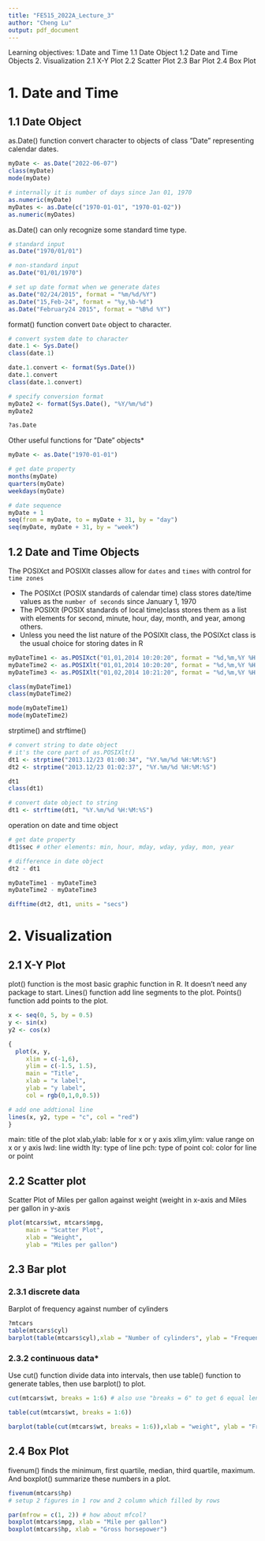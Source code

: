 ```yaml
---
title: "FE515_2022A_Lecture_3"
author: "Cheng Lu"
output: pdf_document
---
```


Learning objectives:
  1.Date and Time
    1.1 Date Object
    1.2 Date and Time Objects
  2. Visualization
    2.1 X-Y Plot
    2.2 Scatter Plot
    2.3 Bar Plot
    2.4 Box Plot

# 1. Date and Time

## 1.1 Date Object

as.Date() function convert character to objects of class ”Date” representing calendar dates.

```r
myDate <- as.Date("2022-06-07")
class(myDate)
mode(myDate)

# internally it is number of days since Jan 01, 1970
as.numeric(myDate)
myDates <- as.Date(c("1970-01-01", "1970-01-02"))
as.numeric(myDates)
```

as.Date() can only recognize some standard time type.

```r
# standard input
as.Date("1970/01/01")

# non-standard input
as.Date("01/01/1970") 

# set up date format when we generate dates
as.Date("02/24/2015", format = "%m/%d/%Y")
as.Date("15,Feb-24", format = "%y,%b-%d")
as.Date("February24 2015", format = "%B%d %Y")
```

format() function convert `Date` object to character.

```r
# convert system date to character
date.1 <- Sys.Date()
class(date.1)

date.1.convert <- format(Sys.Date()) 
date.1.convert
class(date.1.convert)

# specify conversion format
myDate2 <- format(Sys.Date(), "%Y/%m/%d")
myDate2

?as.Date
```

Other useful functions for ”Date” objects*

```r
myDate <- as.Date("1970-01-01")

# get date property
months(myDate)
quarters(myDate)
weekdays(myDate)

# date sequence
myDate + 1
seq(from = myDate, to = myDate + 31, by = "day")
seq(myDate, myDate + 31, by = "week")
```

## 1.2 Date and Time Objects

The POSIXct and POSIXlt classes allow for `dates` and `times` with control for `time zones`

- The POSIXct (POSIX standards of calendar time) class stores date/time values as the `number of seconds` since January 1, 1970
- The POSIXlt (POSIX standards of local time)class stores them as a list with elements for second, minute, hour, day, month, and year, among others. 
- Unless you need the list nature of the POSIXlt class, the POSIXct class is the usual choice for storing dates in R

```r
myDateTime1 <- as.POSIXct("01,01,2014 10:20:20", format = "%d,%m,%Y %H:%M:%S")
myDateTime2 <- as.POSIXlt("01,01,2014 10:20:20", format = "%d,%m,%Y %H:%M:%S")
myDateTime3 <- as.POSIXlt("01,02,2014 10:21:20", format = "%d,%m,%Y %H:%M:%S")

class(myDateTime1)
class(myDateTime2)

mode(myDateTime1)
mode(myDateTime2)
```

strptime() and strftime()

```r
# convert string to date object 
# it's the core part of as.POSIXlt()
dt1 <- strptime("2013.12/23 01:00:34", "%Y.%m/%d %H:%M:%S")
dt2 <- strptime("2013.12/23 01:02:37", "%Y.%m/%d %H:%M:%S")

dt1
class(dt1)

# convert date object to string
dt1 <- strftime(dt1, "%Y.%m/%d %H:%M:%S")
```

operation on date and time object

```r
# get date property
dt1$sec # other elements: min, hour, mday, wday, yday, mon, year

# difference in date object 
dt2 - dt1

myDateTime1 - myDateTime3
myDateTime2 - myDateTime3

difftime(dt2, dt1, units = "secs")
```

# 2. Visualization

## 2.1 X-Y Plot

plot() function is the most basic graphic function in R.
It doesn’t need any package to start.
Lines() function add line segments to the plot.
Points() function add points to the plot.

```r
x <- seq(0, 5, by = 0.5)
y <- sin(x)
y2 <- cos(x)

{
  plot(x, y, 
     xlim = c(-1,6), 
     ylim = c(-1.5, 1.5),
     main = "Title", 
     xlab = "x label", 
     ylab = "y label", 
     col = rgb(0,1,0,0.5))

# add one addtional line
lines(x, y2, type = "c", col = "red")
}

```

main: title of the plot
xlab,ylab: lable for x or y axis
xlim,ylim: value range on x or y axis
lwd: line width
lty: type of line
pch: type of point
col: color for line or point

## 2.2 Scatter plot

Scatter Plot of Miles per gallon against weight (weight in x-axis and Miles per gallon in y-axis

```r
plot(mtcars$wt, mtcars$mpg, 
     main = "Scatter Plot",
     xlab = "Weight", 
     ylab = "Miles per gallon")

```


## 2.3 Bar plot

### 2.3.1 discrete data

Barplot of frequency against number of cylinders

```r
?mtcars
table(mtcars$cyl)
barplot(table(mtcars$cyl),xlab = "Number of cylinders", ylab = "Frequency")
```

### 2.3.2 continuous data*

Use cut() function divide data into intervals, 
then use table() function to generate tables,
then use barplot() to plot.

```r
cut(mtcars$wt, breaks = 1:6) # also use "breaks = 6" to get 6 equal lenght intervals

table(cut(mtcars$wt, breaks = 1:6))

barplot(table(cut(mtcars$wt, breaks = 1:6)),xlab = "weight", ylab = "Frequency")
```

## 2.4 Box Plot

fivenum() finds the minimum, first quartile, median, third quartile, maximum. And boxplot()
summarize these numbers in a plot.

```r
fivenum(mtcars$hp)
# setup 2 figures in 1 row and 2 column which filled by rows

par(mfrow = c(1, 2)) # how about mfcol?
boxplot(mtcars$mpg, xlab = "Mile per gallon")
boxplot(mtcars$hp, xlab = "Gross horsepower")
```

